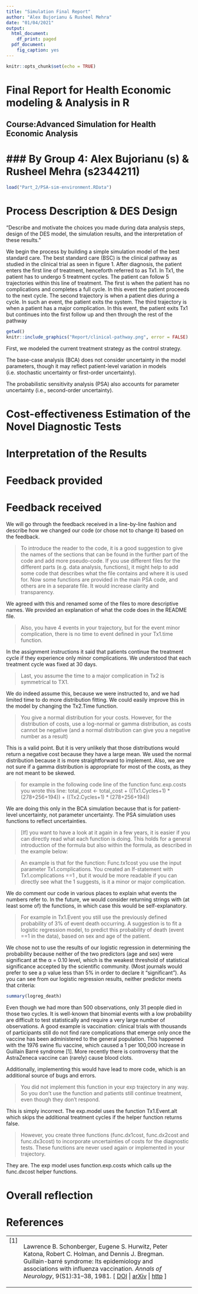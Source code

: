 ```yaml
---
title: "Simulation Final Report"
author: "Alex Bujorianu & Rusheel Mehra"
date: "01/04/2021"
output:
  html_document:
    df_print: paged
  pdf_document:
    fig_caption: yes
---
```


```r
knitr::opts_chunk$set(echo = TRUE)
```

<!-- Front Page -->

# Final Report for Health Economic modeling & Analysis in R

## Course:Advanced Simulation for Health Economic Analysis

### By Group 4: Alex Bujorianu (s) & Rusheel Mehra (s2344211)
=======
```r
load("Part_2/PSA-sim-environment.RData")
```


# Process Description & DES Design

"Describe and motivate the choices you made during data analysis steps, design of the DES model, the simulation results, and the interpretation of these results."

We begin the process by building a simple simulation model of the best standard care. The best standard care (BSC) is the clinical pathway as studied in the clinical trial as seen in figure 1. After diagnosis, the patient enters the first line of treatment, henceforth referred to as Tx1. In Tx1, the patient has to undergo 5 treatment cycles. The patient can follow 5 trajectories within this line of treatment. The first is when the patient has no complications and completes a full cycle. In this event the patient proceeds to the next cycle. The second trajectory is when a patient dies during a cycle. In such an event, the patient exits the system. The third trajectory is when a patient has a major complication. In this event, the patient exits Tx1 but continues into the first follow up and then through the rest of the pathway 

```r
getwd()
knitr::include_graphics("Report/clinical-pathway.png", error = FALSE)
```

First, we modeled the current treatment strategy as the control strategy.

The base-case analysis (BCA) does not consider uncertainty in the model parameters, though it may reflect patient-level variation in models (i.e. stochastic uncertainty or first-order uncertainty).

The probabilistic sensitivity analysis (PSA) also accounts for parameter uncertainty (i.e., second-order uncertainty).

# Cost-effectiveness Estimation of the Novel Diagnostic Tests

# Interpretation of the Results

# Feedback provided

# Feedback received

We will go through the feedback received in a line-by-line fashion and describe how we changed our code (or chose not to change it) based on the feedback.

> To introduce the reader to the code, it is a good suggestion to give the names of the sections that can be found in the further part of the code and add more pseudo-code. If you use different files for the different parts (e.g. data analysis, functions), it might help to add some code that describes what the file contains and where it is used for. Now some functions are provided in the main PSA code, and others are in a separate file. It would increase clarity and transparency.

We agreed with this and renamed some of the files to more descriptive names. We provided an explanation of what the code does in the README file.

> Also, you have 4 events in your trajectory, but for the event minor complication, there is no time to event defined in your Tx1.time function.

In the assignment instructions it said that patients continue the treatment cycle if they experience only minor complications. We understood that each treatment cycle was fixed at 30 days.

> Last, you assume the time to a major complication in Tx2 is symmetrical to TX1.

We do indeed assume this, because we were instructed to, and we had limited time to do more distribution fitting. We could easily improve this in the model by changing the Tx2.Time function.

> You give a normal distribution for your costs. However, for the distribution of costs, use a log-normal or gamma distribution, as costs cannot be negative (and a normal distribution can give you a negative number as a result)

This is a valid point. But it is very unlikely that those distributions would return a negative cost because they have a large mean. We used the normal distribution because it is more straightforward to implement. Also, we are not sure if a gamma distribution is appropriate for most of the costs, as they are not meant to be skewed.

> for example in the following code line of the function func.exp.costs you wrote this line: 
total_cost <- total_cost + ((Tx1.Cycles+1) * (278+256+194)) + ((Tx2.Cycles+1) * (278+256+194))

We are doing this only in the BCA simulation because that is for patient-level uncertainty, not parameter uncertainty. The PSA simulation uses functions to reflect uncertainties.

> [If] you want to have a look at it again in a few years, it is easier if you can directly read what each function is doing. This holds for a general introduction of the formula but also within the formula, as described in the example below: 

> An example is that for the function: Func.tx1cost you use the input parameter Tx1.complications. You created an If-statement with Tx1.complications ==1 , but it would be more readable if you can directly see what the 1 suggests, is it a minor or major complication.

We do comment our code in various places to explain what events the numbers refer to. In the future, we would consider returning strings with (at least some of) the functions, in which case this would be self-explanatory.

> For example in Tx1.Event you still use the previously defined probability of 3% of event death occurring. A suggestion is to fit a logistic regression model, to predict this probability of death (event ==1 in the data), based on sex and age of the patient. 

We chose not to use the results of our logistic regression in determining the probability because neither of the two predictors (age and sex) were significant at the α = 0.10 level, which is the weakest threshold of statistical significance accepted by the scientific community. (Most journals would prefer to see a p value less than 5% in order to declare it “significant”). As you can see from our logistic regression results, neither predictor meets that criteria:

```r
summary(logreg_death)
```
Even though we had more than 500 observations, only 31 people died in those two cycles. It is well-known that binomial events with a low probability are difficult to test statistically and require a very large number of observations. A good example is vaccination: clinical trials with thousands of participants still do not find rare complications that emerge only once the vaccine has been administered to the general population. This happened with the 1976 swine flu vaccine, which caused a 1 per 100,000 increase in Guillain Barré syndrome [1]. More recently there is controversy that the AstraZeneca vaccine can (rarely) cause blood clots. 

Additionally, implementing this would have lead to more code, which is an additional source of bugs and errors. 

>You did not implement this function in your exp trajectory in any way. So you don’t use the function and patients still continue treatment, even though they don’t respond.

This is simply incorrect. The exp.model uses the function Tx1.Event.alt which skips the additional treatment cycles if the helper function returns false.

>However, you create three functions  (func.dx1cost, func.dx2cost and func.dx3cost) to incorporate uncertainties of costs for the diagnostic tests. These functions are never used again or implemented in your trajectory. 

They are. The exp model uses function.exp.costs which calls up the func.dxcost helper functions.


# Overall reflection

# References
<table>

<tr valign="top">
<td align="right" class="bibtexnumber">
[<a name="https://doi.org/10.1002/ana.410090707">1</a>]
</td>
<td class="bibtexitem">
Lawrence&nbsp;B. Schonberger, Eugene&nbsp;S. Hurwitz, Peter Katona, Robert&nbsp;C. Holman, and
  Dennis&nbsp;J. Bregman.
 Guillain-barré syndrome: Its epidemiology and associations with
  influenza vaccination.
 <em>Annals of Neurology</em>, 9(S1):31--38, 1981.
[&nbsp;<a href="https://doi.org/10.1002/ana.410090707">DOI</a>&nbsp;| 
<a href="http://arxiv.org/abs/https://onlinelibrary.wiley.com/doi/pdf/10.1002/ana.410090707">arXiv</a>&nbsp;| 
<a href="https://onlinelibrary.wiley.com/doi/abs/10.1002/ana.410090707">http</a>&nbsp;]

</td>
</tr>
</table>

